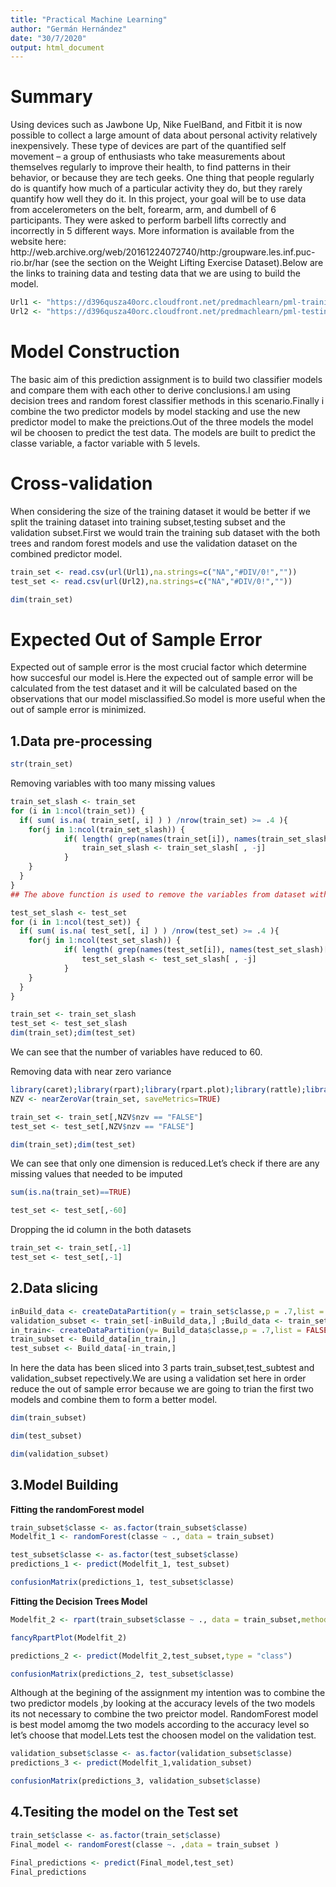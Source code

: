 ---
title: "Practical Machine Learning"
author: "Germán Hernández"
date: "30/7/2020"
output: html_document
---
 
 
# Summary

Using devices such as Jawbone Up, Nike FuelBand, and Fitbit it is now possible to collect a large amount of data about personal activity relatively inexpensively. These type of devices are part of the quantified self movement – a group of enthusiasts who take measurements about themselves regularly to improve their health, to find patterns in their behavior, or because they are tech geeks. One thing that people regularly do is quantify how much of a particular activity they do, but they rarely quantify how well they do it. In this project, your goal will be to use data from accelerometers on the belt, forearm, arm, and dumbell of 6 participants. They were asked to perform barbell lifts correctly and incorrectly in 5 different ways. More information is available from the website here: http://web.archive.org/web/20161224072740/http:/groupware.les.inf.puc-rio.br/har (see the section on the Weight Lifting Exercise Dataset).Below are the links to training data and testing data that we are using to build the model.


```{r , echo=TRUE}
Url1 <- "https://d396qusza40orc.cloudfront.net/predmachlearn/pml-training.csv"
Url2 <- "https://d396qusza40orc.cloudfront.net/predmachlearn/pml-testing.csv"
```

# Model Construction

The basic aim of this prediction assignment is to build two classifier models and compare them with each other to derive conclusions.I am using decision trees and random forest classifier methods in this scenario.Finally i combine the two predictor models by model stacking and use the new predictor model to make the preictions.Out of the three models the model wil be choosen to predict the test data. The models are built to predict the  classe variable, a factor variable with 5 levels.

# Cross-validation

When considering the size of the training dataset it would be better if we split the training dataset into training subset,testing subset and the validation subset.First we would train the training sub dataset with the both trees and random forest models and use the validation dataset on the combined predictor model.
```{r,echo=TRUE}
train_set <- read.csv(url(Url1),na.strings=c("NA","#DIV/0!",""))
test_set <- read.csv(url(Url2),na.strings=c("NA","#DIV/0!",""))
```

```{r,echo=TRUE}
dim(train_set)
```

# Expected Out of Sample Error

Expected out of sample error is the most crucial factor which determine how succesful our model is.Here the expected out of sample error will be calculated from the test dataset and it will be calculated based on the observations that our model misclassified.So model is more useful when the out of sample error is minimized.

## 1.Data pre-processing

```{r, echo=TRUE}
str(train_set)
```

Removing variables with too many missing values

```{r,echo=TRUE}
train_set_slash <- train_set
for (i in 1:ncol(train_set)) {
  if( sum( is.na( train_set[, i] ) ) /nrow(train_set) >= .4 ){
    for(j in 1:ncol(train_set_slash)) {
            if( length( grep(names(train_set[i]), names(train_set_slash)[j]) ) ==1)  {
                train_set_slash <- train_set_slash[ , -j]
            }   
    }
  }  
}
## The above function is used to remove the variables from dataset with missing values more than 40%, the same  is done for the tesing dataset.
```
```{r,echo=TRUE}
test_set_slash <- test_set
for (i in 1:ncol(test_set)) {
  if( sum( is.na( test_set[, i] ) ) /nrow(test_set) >= .4 ){
    for(j in 1:ncol(test_set_slash)) {
            if( length( grep(names(test_set[i]), names(test_set_slash)[j]) ) ==1)  {
                test_set_slash <- test_set_slash[ , -j]
            }   
    }
  }  
}
```

```{r , echo=TRUE}
train_set <- train_set_slash
test_set <- test_set_slash
dim(train_set);dim(test_set)
```

We can see that the number of variables have reduced to 60.

Removing data with near zero variance

```{r,echo=TRUE}
library(caret);library(rpart);library(rpart.plot);library(rattle);library(randomForest);library(RColorBrewer)
NZV <- nearZeroVar(train_set, saveMetrics=TRUE)
```
```{r,echo=TRUE}
train_set <- train_set[,NZV$nzv == "FALSE"]
test_set <- test_set[,NZV$nzv == "FALSE"]
```
```{r,echo=TRUE}
dim(train_set);dim(test_set)
```

We can  see that only one dimension is reduced.Let's check if there are any missing values that needed to be imputed
```{r}
sum(is.na(train_set)==TRUE)
```
```{r}
test_set <- test_set[,-60]
```

Dropping the id column in the both datasets

```{r,echo=TRUE}
train_set <- train_set[,-1]
test_set <- test_set[,-1]
```

## 2.Data slicing

```{r}
inBuild_data <- createDataPartition(y = train_set$classe,p = .7,list = FALSE)
validation_subset <- train_set[-inBuild_data,] ;Build_data <- train_set[inBuild_data,]
in_train<- createDataPartition(y= Build_data$classe,p = .7,list = FALSE)
train_subset <- Build_data[in_train,]
test_subset <- Build_data[-in_train,]
```

In here the data has been sliced into 3 parts train_subset,test_subtest and validation_subset repectively.We are using a validation set here in order reduce the out of sample error because we are going to trian the first two models and combine them to form a better model.

```{r,echo=TRUE}
dim(train_subset)
```
```{r,echo=TRUE}
dim(test_subset)
```

```{r,echo=TRUE}
dim(validation_subset)
```


## 3.Model Building

**Fitting the randomForest model**

```{r,echo=TRUE}
train_subset$classe <- as.factor(train_subset$classe)
Modelfit_1 <- randomForest(classe ~ ., data = train_subset)
```

```{r,echo=TRUE}
test_subset$classe <- as.factor(test_subset$classe)
predictions_1 <- predict(Modelfit_1, test_subset)
```

```{r,echo=TRUE}
confusionMatrix(predictions_1, test_subset$classe)
```

**Fitting the Decision Trees Model**

```{r,echo=TRUE}
Modelfit_2 <- rpart(train_subset$classe ~ ., data = train_subset,method = "class")
```

```{r,echo=TRUE}
fancyRpartPlot(Modelfit_2)
```

```{r,echo=TRUE}
predictions_2 <- predict(Modelfit_2,test_subset,type = "class")
```

```{r,echo=TRUE}
confusionMatrix(predictions_2, test_subset$classe)
```

Although at the begining of the assignment my intention was to combine the two predictor models ,by looking at the accuracy levels of the two models its not necessary to combine the two preictor model. RandomForest model is best model amomg the two models according to the accuracy level so let's choose that model.Lets test the choosen model on the validation test.


```{r,echo=TRUE}
validation_subset$classe <- as.factor(validation_subset$classe)
predictions_3 <- predict(Modelfit_1,validation_subset)
```

```{r,echo=TRUE}
confusionMatrix(predictions_3, validation_subset$classe)
```

## 4.Tesiting the model on the Test set

```{r,echo=TRUE}
train_set$classe <- as.factor(train_set$classe)
Final_model <- randomForest(classe ~. ,data = train_subset )
```

```{r,echo=TRUE}
Final_predictions <- predict(Final_model,test_set)
Final_predictions
```